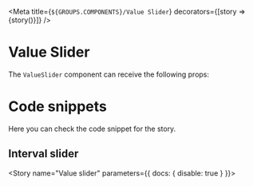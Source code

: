 
<Meta
  title={`${GROUPS.COMPONENTS}/Value Slider`}
  decorators={[story => <DivFlex>{story()}</DivFlex>]}
/>

# Value Slider

The `ValueSlider` component can receive the following props:

<Props of={ValueSlider} />

# Code snippets

Here you can check the code snippet for the story.

## Interval slider

<Story name="Value slider" parameters={{ docs: { disable: true } }}>
      <div style={stylesValue}>
        <ValueSlider
          colorSlider={defaultOrange}
          value={3}
          defaultValue={10}
          step={2}
          marks={marks}
          min={0}
          max={5}
        />
      </div>
</Story>

<Source id="components-value-slider--simple-slider" />
